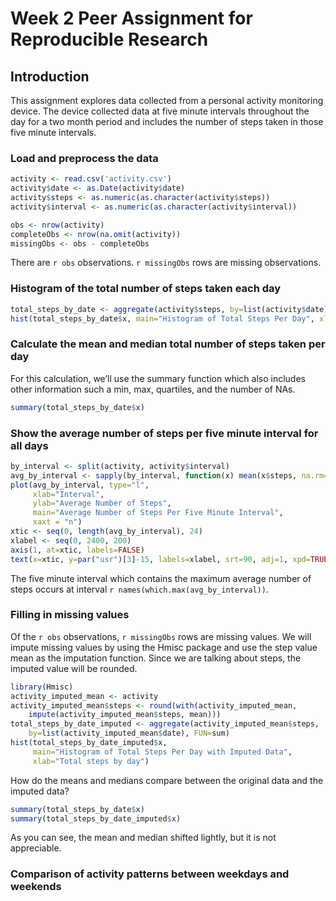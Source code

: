 Week 2 Peer Assignment for Reproducible Research
================================================
  
## Introduction

This assignment explores data collected from a personal activity monitoring
device. The device collected data at five minute intervals throughout the day
for a two month period and includes the number of steps taken in those five
minute  intervals.
  
  
### Load and preprocess the data

```r
activity <- read.csv('activity.csv')
activity$date <- as.Date(activity$date)
activity$steps <- as.numeric(as.character(activity$steps))
activity$interval <- as.numeric(as.character(activity$interval))

obs <- nrow(activity)
completeObs <- nrow(na.omit(activity))
missingObs <- obs - completeObs
```

There are `r obs` observations. `r missingObs` rows are missing observations.
  
### Histogram of the total number of steps taken each day

```r
total_steps_by_date <- aggregate(activity$steps, by=list(activity$date), FUN=sum)
hist(total_steps_by_date$x, main="Histogram of Total Steps Per Day", xlab="Total steps by day")
```    
  
### Calculate the mean and median total number of steps taken per day

For this calculation, we'll use the summary function which also includes
other information such a min, max, quartiles, and the number of NAs.

```r
summary(total_steps_by_date$x)
```

### Show the average number of steps per five minute interval for all days

```r
by_interval <- split(activity, activity$interval)
avg_by_interval <- sapply(by_interval, function(x) mean(x$steps, na.rm=TRUE))
plot(avg_by_interval, type="l",
     xlab="Interval",
     ylab="Average Number of Steps",
     main="Average Number of Steps Per Five Minute Interval",
     xaxt = "n")
xtic <- seq(0, length(avg_by_interval), 24)
xlabel <- seq(0, 2400, 200)
axis(1, at=xtic, labels=FALSE)
text(x=xtic, y=par("usr")[3]-15, labels=xlabel, srt=90, adj=1, xpd=TRUE)
```

The five minute interval which contains the maximum average number of steps
occurs at interval `r names(which.max(avg_by_interval))`.

### Filling in missing values

Of the `r obs` observations, `r missingObs` rows are missing values. We will impute
missing values by using the Hmisc package and use the step value mean as the
imputation function. Since we are talking about steps, the imputed value will be
rounded.

```r
library(Hmisc)
activity_imputed_mean <- activity
activity_imputed_mean$steps <- round(with(activity_imputed_mean,
    impute(activity_imputed_mean$steps, mean)))
total_steps_by_date_imputed <- aggregate(activity_imputed_mean$steps,
    by=list(activity_imputed_mean$date), FUN=sum)
hist(total_steps_by_date_imputed$x,
     main="Histogram of Total Steps Per Day with Imputed Data",
     xlab="Total steps by day")
```

How do the means and medians compare between the original data and the imputed data?

```r
summary(total_steps_by_date$x)
summary(total_steps_by_date_imputed$x)
```

As you can see, the mean and median shifted lightly, but it is not appreciable.


### Comparison of activity patterns between weekdays and weekends
